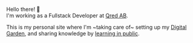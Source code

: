 Hello there! 👋<br/>
I'm working as a Fullstack Developer at [Qred AB](https://www.qred.com).

This is my personal site where I'm ~taking care of~ setting up my [Digital Garden](https://joelhooks.com/digital-garden), and sharing knowledge by [learning in public](https://twitter.com/swyx/status/1009174159690264579).

